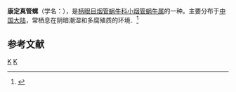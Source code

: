 {{Speciesbox
| taxon = Euphaedusa kangdingensis
| binomial_authority = Chen et Zhang, 1999
}}
'''康定真管螺'''（学名：''{{lang|la|Euphaedusa kangdingensis}}''），是[[柄眼目|柄眼目]][[烟管蜗牛科|烟管蜗牛科]][[小烟管蜗牛属|小烟管蜗牛属]]的一种。主要分布于[[中国大陆|中国大陆]]，常栖息在阴暗潮湿和多腐殖质的环境．<ref>{{cite web|url=http://shell.sinica.edu.tw/chinese/shellbase_detail.php?science_no=5926|title=国际贝库：康定真管螺|publisher=台湾贝类资料库|accessdate=2009-08-11|archive-date=2016-03-04|archive-url=https://web.archive.org/web/20160304104728/http://shell.sinica.edu.tw/chinese/shellbase_detail.php?science_no=5926}}</ref>

== 参考文献 ==
{{reflist}}
{{taxonbar}}
[[Category:_1999年描述的动物|K]]
[[Category:小烟管蜗牛属|K]]